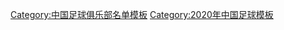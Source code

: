 {{Football squad with groups
|name=2020年中超分类名单广州富力
|bgcolor=#F8F8F8
|bordercolor=#0050D0
|textcolor=#0050D0
|title=[[广州富力足球俱乐部|<span style="color:#0050D0">广州富力</span>]] — [[2020年中国足球超级联赛|<span style="color:#0050D0">2020年</span>]][[中国足球超级联赛|<span style="color:#0050D0">中超联赛第 11 名</span>]]
|group1=全年参赛球员
|list1=<div>
{{Football squad2 player|no=1|name=[[程月磊]]}}
{{Football squad2 player|no=3|name={{flagicon|SRB}} [[杜什科·托希奇|-{zh-hans:托希奇;zh-hk:托錫}-]]}}
{{Football squad2 player|no=4|name=[[张功]]}}
{{Football squad2 player|no=5|name=[[李松益]]}}
{{Football squad2 player|no=8|name={{flagicon|BEL}} {{flagicon|MLI}} [[穆萨·登贝莱|-{zh-hans:登贝莱;zh-hk:迪比利}-]]}}
{{Football squad2 player|no=11|name={{flagicon|BRA}} [[雷纳托·里贝罗·卡利斯托|-{zh-hans:雷纳迪尼奥;zh-hk:連拿天奴}-]]}}
{{Football squad2 player|no=13|name=[[叶楚贵]]}}
{{Football squad2 player|no=14|name=[[曾超]]}}
{{Football squad2 player|no=15|name=[[李提香]]}}
{{Football squad2 player|no=16|name={{flagicon|HKG}} [[陈俊乐]]}}
{{Football squad2 player|no=17|name=[[傅韵程]]}}
{{Football squad2 player|no=18|name=[[弋腾]][[File:Captain sports.svg|15px]]}}
{{Football squad2 player|no=19|name=[[姜积弘]]}}
{{Football squad2 player|no=20|name=[[唐淼 (1990年10月)|唐淼]]}}
{{Football squad2 player|no=21|name=[[常飞亚]]}}
{{Football squad2 player|no=22|name={{link-en|韩佳奇|Han Jiaqi}}}}
{{Football squad2 player|no=23|name=[[卢琳]]}}
{{Football squad2 player|no=25|name=[[陈哲超]]}}
{{Football squad2 player|no=26|name=[[龙文灏]]}}
{{Football squad2 player|no=28|name={{link-en|伍承儒|Wu Chengru}}}}
{{Football squad2 player|no=30|name={{link-en|王鹏 (1997年)|Wang Peng (footballer, born 1997)|王鹏}}}}
{{Football squad2 player|no=32|name=[[陈志钊]]}}
{{Football squad2 player|no=36|name=[[黄政宇]]}}
{{Football squad2 player|no=37|name={{link-en|温永骏|Wen Yongjun}}}}
{{Football squad2 player|no=40|name=[[陈思威]]}}
{{Football squad2 player|no=41|name={{link-en|张锦梁|Zhang Jinliang}}}}
{{Football squad2 player|no=42|name=[[李明 (2000年)|李明]]}}
{{Football squad2 player|no=43|name=[[王华鹏]]}}
</div>
|group2=夏季转入球员
|list2=<div>
{{Football squad2 player|no=6|name={{flagicon|POL}} [[阿德里安·梅泽耶夫斯基|-{zh-hans:梅泽耶夫斯基;zh-hk:美亞錫祖斯基}-]]}}
{{Football squad2 player|no=9|name= {{flagicon|NED}} {{flagicon|SRB}} {{link-en|理查伊路·斯夫高域|Richairo Zivkovic|-{zh-hans:日夫科维奇;zh-hk:斯夫高域}-}}}}
{{Football squad2 player|no=29|name=[[宋文杰]]}}
</div>
|group3=夏季转出球员
|list3=<div>
{{Football squad2 player|no=7|name={{flagicon|ISR}} {{flagicon|FRA}} [[埃兰·扎哈维|-{zh-hans:扎哈维;zh-hk:沙希域}-]]}}
{{Football squad2 player|no=10|name= {{flagicon|ISR}} {{link-en|迪亚·萨巴|Dia Saba|-{zh-hans:萨巴;zh-hk:萨巴}-}}}}
{{Football squad2 player|no=33|name=[[金波 (足球运动员)|金波]]}}
</div>
|group4=主教练
|list4={{flagicon|NED}} {{flagicon|IDN}} [[乔瓦尼·范布隆克霍斯特|-{zh-hans:范布隆克霍斯特;zh-hk:雲邦賀斯}-]]
}}
<noinclude>
{{DEFAULTSORT:Guangzhou R&F F.C. Squad 2020}}
[[Category:中国足球俱乐部名单模板]]
[[Category:2020年中国足球模板]]
</noinclude>